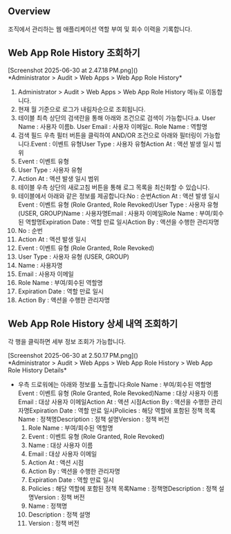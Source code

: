 ## Overview
조직에서 관리하는 웹 애플리케이션 역할 부여 및 회수 이력을 기록합니다.

## Web App Role History 조회하기
<p align="center">
<div>[Screenshot 2025-06-30 at 2.47.18 PM.png]()</div>
*Administrator &gt; Audit &gt; Web Apps &gt; Web App Role History*
</p>

1. Administrator > Audit > Web Apps > Web App Role History 메뉴로 이동합니다.
2. 현재 월 기준으로 로그가 내림차순으로 조회됩니다.
3. 테이블 최측 상단의 검색란을 통해 아래와 조건으로 검색이 가능합니다.a. User Name : 사용자 이름b. User Email : 사용자 이메일c. Role Name : 역할명
4. 검색 필드 우측 필터 버튼을 클릭하여 AND/OR 조건으로 아래와 필터링이 가능합니다.Event : 이벤트 유형User Type : 사용자 유형Action At : 액션 발생 일시 범위
  1. Event : 이벤트 유형
  2. User Type : 사용자 유형
  3. Action At : 액션 발생 일시 범위
5. 테이블 우측 상단의 새로고침 버튼을 통해 로그 목록을 최신화할 수 있습니다.
6. 테이블에서 아래와 같은 정보를 제공합니다:No : 순번Action At : 액션 발생 일시Event : 이벤트 유형 (Role Granted, Role Revoked)User Type : 사용자 유형 (USER, GROUP)Name : 사용자명Email : 사용자 이메일Role Name : 부여/회수된 역할명Expiration Date : 역할 만료 일시Action By : 액션을 수행한 관리자명
  1. No : 순번
  2. Action At : 액션 발생 일시
  3. Event : 이벤트 유형 (Role Granted, Role Revoked)
  4. User Type : 사용자 유형 (USER, GROUP)
  5. Name : 사용자명
  6. Email : 사용자 이메일
  7. Role Name : 부여/회수된 역할명
  8. Expiration Date : 역할 만료 일시
  9. Action By : 액션을 수행한 관리자명

## Web App Role History 상세 내역 조회하기
각 행을 클릭하면 세부 정보 조회가 가능합니다.

<p align="center">
<div>[Screenshot 2025-06-30 at 2.50.17 PM.png]()</div>
*Administrator &gt; Audit &gt; Web Apps &gt; Web App Role History &gt; Web App Role History Details*
</p>

* 우측 드로워에는 아래와 정보를 노출합니다:Role Name : 부여/회수된 역할명Event : 이벤트 유형 (Role Granted, Role Revoked)Name : 대상 사용자 이름Email : 대상 사용자 이메일Action At : 액션 시점Action By : 액션을 수행한 관리자명Expiration Date : 역할 만료 일시Policies : 해당 역할에 포함된 정책 목록Name : 정책명Description : 정책 설명Version : 정책 버전
  1. Role Name : 부여/회수된 역할명
  2. Event : 이벤트 유형 (Role Granted, Role Revoked)
  3. Name : 대상 사용자 이름
  4. Email : 대상 사용자 이메일
  5. Action At : 액션 시점
  6. Action By : 액션을 수행한 관리자명
  7. Expiration Date : 역할 만료 일시
  8. Policies : 해당 역할에 포함된 정책 목록Name : 정책명Description : 정책 설명Version : 정책 버전
    1. Name : 정책명
    2. Description : 정책 설명
    3. Version : 정책 버전
